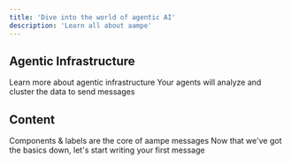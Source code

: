 ```yaml
---
title: 'Dive into the world of agentic AI'
description: 'Learn all about aampe'
---
```


## Agentic Infrastructure


<CardGroup cols={2}>
  <Card
    title="What is agentic infrastructure?"
    icon="grip-dots"
    href="https://mintlify.com/docs/quickstart"
  >
    Learn more about agentic infrastructure
  </Card>
  <Card
    title="What are your agents learning?"
    icon="book"
    href="https://mintlify.com/docs/development"
  >
    Your agents will analyze and cluster the data to send messages
  </Card>
</CardGroup>


## Content

<CardGroup cols={2}>
  <Card
    title="Basics"
    icon="lighbulb"
    href="https://mintlify.com/docs/development"
  >
    Components & labels are the core of aampe messages
  </Card>
  <Card
    title="Message Creation"
    icon="message"
    href="https://mintlify.com/docs/development"
  >
    Now that we've got the basics down, let's start writing your first message
  </Card>  
</CardGroup>

